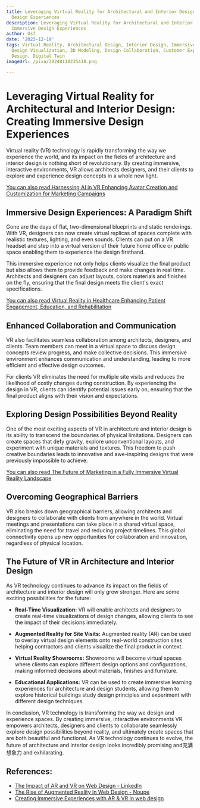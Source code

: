 ```yaml
---
title: Leveraging Virtual Reality for Architectural and Interior Design Creating Immersive
  Design Experiences
description: Leveraging Virtual Reality for Architectural and Interior Design Creating
  Immersive Design Experiences
author: Usf
date: '2023-12-19'
tags: Virtual Reality, Architectural Design, Interior Design, Immersive Experiences,
  Design Visualization, 3D Modeling, Design Collaboration, Customer Experience, Remote
  Design, Digital Twin
imageUrl: /pixa/20240118235418.png

---
```

# Leveraging  Virtual Reality for Architectural and Interior  Design: Creating Immersive Design Experiences

Virtual reality (VR) technology is rapidly  transforming the way we experience the world, and its impact  on the fields of architecture and interior design is nothing short of revolutionary. By creating immersive, interactive environments, VR allows architects designers, and their clients to explore and experience  design concepts in a whole new light.

[You can also read Harnessing AI in VR Enhancing Avatar Creation and Customization for Marketing  Campaigns](Harnessing%20AI%20in%20VR%20Enhancing%20Avatar%20Creation%20and%20Customization%20for%20Marketing%20Campaigns)


##  Immersive Design Experiences: A Paradigm Shift

Gone are the days  of flat, two-dimensional blueprints and static renderings. With VR, designers can now create virtual replicas of spaces complete with realistic textures, lighting, and even sounds. Clients can put on a VR headset and step into a virtual  version of  their future home office or public space enabling them to  experience the design firsthand.

This immersive experience not only helps clients visualize the final product but also allows them to provide feedback and make changes in real time.  Architects  and designers can adjust layouts, colors materials and finishes on the fly, ensuring that the  final design meets the client's exact specifications.

[You can also read Virtual Reality in Healthcare Enhancing Patient Engagement, Education, and Rehabilitation](Virtual%20Reality%20in%20Healthcare%20Enhancing%20Patient%20Engagement%2C%20Education%2C%20and%20Rehabilitation)


## Enhanced Collaboration and Communication

VR also  facilitates seamless collaboration among architects, designers, and clients. Team members can meet  in a virtual space to discuss design  concepts review progress, and make collective decisions. This immersive environment enhances communication and understanding,  leading to more efficient  and effective design outcomes.

For clients VR eliminates the need  for multiple site visits and reduces the likelihood of costly  changes during construction. By experiencing the design in VR, clients can identify potential issues early on, ensuring that the final product  aligns with their vision and  expectations.

## Exploring Design Possibilities Beyond  Reality

One of  the most exciting aspects of VR  in architecture and interior design is its  ability to transcend the boundaries of physical  limitations. Designers can create spaces that defy gravity,  explore unconventional layouts, and experiment with unique materials and textures. This freedom to push creative boundaries leads to innovative  and awe-inspiring designs that were previously impossible to  achieve.

[You can  also  read The Future of Marketing in a Fully Immersive Virtual Reality Landscape](The%20Future%20of%20Marketing%20in%20a%20Fully%20Immersive%20Virtual%20Reality%20Landscape)


## Overcoming Geographical  Barriers

VR also breaks down geographical barriers, allowing architects and designers to  collaborate with clients from anywhere in the world. Virtual meetings and presentations can take place  in a  shared virtual space, eliminating the need for  travel and  reducing project timelines. This global connectivity opens up new opportunities  for collaboration and  innovation, regardless  of physical location.

## The Future of VR in  Architecture and Interior Design

As VR technology continues to advance its impact on the fields of architecture and interior design will only grow stronger. Here are some exciting possibilities for the future:

- **Real-Time Visualization:** VR will enable architects and designers to create  real-time visualizations of design changes, allowing clients to see the impact of their decisions immediately.

- **Augmented Reality for Site Visits:** Augmented reality (AR) can  be  used  to overlay virtual design elements onto real-world construction sites helping contractors and clients visualize the final product in context.

-  **Virtual Reality Showrooms:** Showrooms will  become virtual spaces  where clients  can explore different design options and configurations, making informed decisions about materials, finishes and furniture.

- **Educational Applications:** VR can be used to create immersive learning experiences for architecture  and design students, allowing them to explore historical buildings study design principles  and experiment  with  different design techniques.

In conclusion, VR technology  is transforming the way we design and experience spaces. By creating immersive, interactive environments VR empowers  architects, designers and clients to collaborate seamlessly explore design possibilities beyond reality, and  ultimately create spaces that are both beautiful and functional. As VR  technology continues to evolve,  the future  of architecture and interior design looks incredibly  promising and充满想象力 and exhilarating.

## References:
- [The Impact of AR and VR on Web Design - LinkedIn](https://www.linkedin.com/pulse/impact-ar-vr-web-design-rich-copestake)
- [The Rise of Augmented Reality in Web Design - Noupe](https://www.noupe.com/design/the-rise-of-augmented-reality-in-web-design.html)
- [Creating Immersive Experiences with AR & VR in web design](https://www.ne-web.com/insights/the-role-of-ar-and-vr-in-web-design/)
